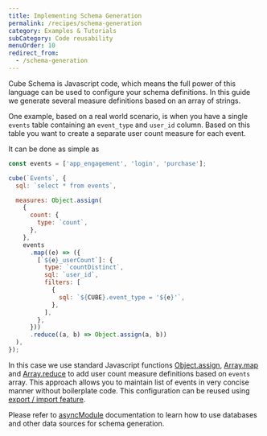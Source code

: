 ```yaml
---
title: Implementing Schema Generation
permalink: /recipes/schema-generation
category: Examples & Tutorials
subCategory: Code reusability
menuOrder: 10
redirect_from:
  - /schema-generation
---
```


Cube Schema is Javascript code, which means the full power of this language can
be used to configure your schema definitions. In this guide we generate several
measure definitions based on an array of strings.

One example, based on a real world scenario, is when you have a single `events`
table containing an `event_type` and `user_id` column. Based on this table you
want to create a separate user count measure for each event.

It can be done as simple as

```javascript
const events = ['app_engagement', 'login', 'purchase'];

cube(`Events`, {
  sql: `select * from events`,

  measures: Object.assign(
    {
      count: {
        type: `count`,
      },
    },
    events
      .map((e) => ({
        [`${e}_userCount`]: {
          type: `countDistinct`,
          sql: `user_id`,
          filters: [
            {
              sql: `${CUBE}.event_type = '${e}'`,
            },
          ],
        },
      }))
      .reduce((a, b) => Object.assign(a, b))
  ),
});
```

In this case we use standard Javascript functions
[Object.assign](https://developer.mozilla.org/en-US/docs/Web/JavaScript/Reference/Global_Objects/Object/assign),
[Array.map](https://developer.mozilla.org/en-US/docs/Web/JavaScript/Reference/Global_Objects/Array/map)
and
[Array.reduce](https://developer.mozilla.org/en-US/docs/Web/JavaScript/Reference/Global_Objects/Array/reduce)
to add user count measure definitions based on `events` array. This approach
allows you to maintain list of events in very concise manner without boilerplate
code. This configuration can be reused using
[export / import feature](export-import).

Please refer to
[asyncModule](/schema/reference/execution-environment#async-module)
documentation to learn how to use databases and other data sources for schema
generation.

